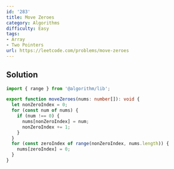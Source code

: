 ```yaml
---
id: '283'
title: Move Zeroes
category: Algorithms
difficulty: Easy
tags:
- Array
- Two Pointers
url: https://leetcode.com/problems/move-zeroes
---
```


## Solution

```typescript filename="solution.ts" copy
import { range } from '@algorithm/lib';

export function moveZeroes(nums: number[]): void {
  let nonZeroIndex = 0;
  for (const num of nums) {
    if (num !== 0) {
      nums[nonZeroIndex] = num;
      nonZeroIndex += 1;
    }
  }
  for (const zeroIndex of range(nonZeroIndex, nums.length)) {
    nums[zeroIndex] = 0;
  }
}
```

